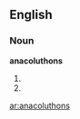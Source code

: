 ==English==

===Noun===
'''anacoluthons'''

# {{plural of|anacoluthon}}
# {{alternative spelling of|anacolouthons}}

[[ar:anacoluthons]]
